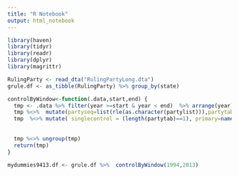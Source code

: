 ```yaml
---
title: "R Notebook"
output: html_notebook
---
```


```r
library(haven)
library(tidyr)
library(readr)
library(dplyr)
library(magrittr)

RulingParty <- read_dta("RulingPartyLong.dta")
grule.df <- as_tibble(RulingParty) %>% group_by(state)

controlByWindow<-function(.data,start,end) {
  tmp <- .data %>% filter(year >=start & year < end)  %>% arrange(year) %>% summarise(partylist=list(party)) %>% rowwise()
  tmp %<>%  mutate(partyseq=list(rle(as.character(partylist))),partytab=list(sort(table(as.character(partylist)),decreasing=TRUE)))
  tmp  %<>% mutate( singlecontrol = (length(partytab)==1), primary=names(partytab)[1], percentsingle=partytab[1]/sum(partytab), naltpower=(length(partyseq[["values"]])-1))
  
  
  tmp %<>% ungroup(tmp)
  return(tmp)
}
```


```r
mydummies9413.df <- grule.df %>%  controlByWindow(1994,2013)

```



